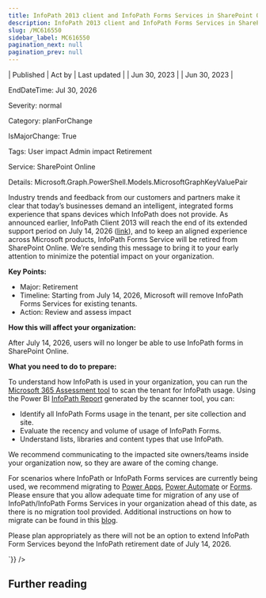 ```yaml
---
title: InfoPath 2013 client and InfoPath Forms Services in SharePoint Online will reach end of support in July 2026
description: InfoPath 2013 client and InfoPath Forms Services in SharePoint Online will reach end of support in July 2026
slug: /MC616550
sidebar_label: MC616550
pagination_next: null
pagination_prev: null
---
```



| Published | Act by | Last updated |
| Jun 30, 2023 |  | Jun 30, 2023 |

EndDateTime: Jul 30, 2026

Severity: normal

Category: planForChange

IsMajorChange: True

Tags: User impact Admin impact Retirement

Service: SharePoint Online

Details: Microsoft.Graph.PowerShell.Models.MicrosoftGraphKeyValuePair

<div dangerouslySetInnerHTML={{__html:`
<p>Industry trends and feedback from our customers and partners make it clear that today’s businesses demand an intelligent, integrated forms experience that spans devices which InfoPath does not provide. As announced earlier, InfoPath Client 2013 will reach the end of its extended support period on July 14, 2026 (<a href="https://learn.microsoft.com/lifecycle/products/infopath-2013" target="_blank">link</a>), and to keep an aligned experience across Microsoft products, InfoPath Forms Service will be retired from SharePoint Online. We’re sending this message to bring it to your early attention to minimize the potential impact on your organization.&nbsp;</p><p><b>Key Points:</b></p><ul><li>Major: Retirement</li><li>Timeline: Starting from July 14, 2026, Microsoft will remove InfoPath Forms Services for existing tenants. </li><li>Action: Review and assess impact</li></ul><p><b>How this will affect your organization:</b><br></p><p>After July 14, 2026, users will no longer be able to use InfoPath forms in SharePoint Online.&nbsp;</p><p><b>What you need to do to prepare:</b><br></p><p>To understand how InfoPath is used in your organization, you can run the <a href="https://aka.ms/assessment/infopath" target="_blank">Microsoft 365 Assessment tool</a> to scan the tenant for InfoPath usage. Using the Power BI <a href="https://aka.ms/assessment/infopathreport" target="_blank">InfoPath Report</a> generated by the scanner tool, you can:</p><ul><li>Identify all InfoPath Forms usage in the tenant, per site collection and site.</li><li>Evaluate the recency and volume of usage of InfoPath Forms.</li><li>Understand lists, libraries and content types that use InfoPath.</li></ul><p>We recommend communicating to the impacted site owners/teams inside your organization now, so they are aware of the coming change.
</p><p>For scenarios where InfoPath or InfoPath Forms services are currently being used, we recommend migrating to <a href="https://powerapps.microsoft.com/" target="_blank">Power Apps</a>, <a href="https://powerautomate.microsoft.com/" target="_blank">Power Automate</a> or <a href="https://forms.office.com/" target="_blank">Forms</a>.  Please ensure that you allow adequate time for migration of any use of InfoPath/InfoPath Forms Services in your organization ahead of this date, as there is no migration tool provided. Additional instructions on how to migrate can be found in this <a href="https://aka.ms/sp-infopath-update" target="_blank">blog</a>.&nbsp;</p><p>Please plan appropriately as there will not be an option to extend InfoPath Form Services beyond the InfoPath retirement date of July 14, 2026.</p>
`}} />

## Further reading

